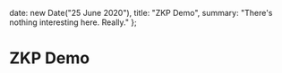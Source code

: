 
  date: new Date("25 June 2020"),
  title: "ZKP Demo",
  summary: "There's nothing interesting here. Really."
};

ZKP Demo
===

<ZkpDemo />
